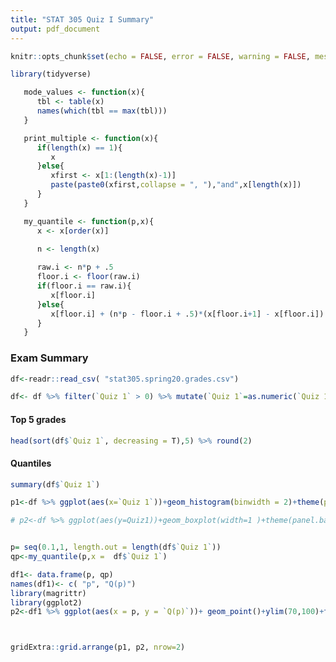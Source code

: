 ```yaml
---
title: "STAT 305 Quiz I Summary"
output: pdf_document
---
```


```r
knitr::opts_chunk$set(echo = FALSE, error = FALSE, warning = FALSE, message = FALSE)
```

```r
library(tidyverse)
```

```r
   mode_values <- function(x){
      tbl <- table(x)
      names(which(tbl == max(tbl)))
   }

   print_multiple <- function(x){
      if(length(x) == 1){
         x
      }else{
         xfirst <- x[1:(length(x)-1)]
         paste(paste0(xfirst,collapse = ", "),"and",x[length(x)])
      }
   }

   my_quantile <- function(p,x){
      x <- x[order(x)]
      
      n <- length(x)

      raw.i <- n*p + .5
      floor.i <- floor(raw.i)
      if(floor.i == raw.i){
         x[floor.i]
      }else{
         x[floor.i] + (n*p - floor.i + .5)*(x[floor.i+1] - x[floor.i])
      }
   }
```

### Exam Summary

```r
df<-readr::read_csv( "stat305.spring20.grades.csv")

df<- df %>% filter(`Quiz 1` > 0) %>% mutate(`Quiz 1`=as.numeric(`Quiz 1`))

```
#### Top 5 grades
```r
head(sort(df$`Quiz 1`, decreasing = T),5) %>% round(2)
```
#### Quantiles
```r
summary(df$`Quiz 1`)
```



```r

p1<-df %>% ggplot(aes(x=`Quiz 1`))+geom_histogram(binwidth = 2)+theme(panel.background = element_rect(fill = "lightgray", colour = "#6D9EC1", size = 2, linetype = "solid")) + theme_bw()

# p2<-df %>% ggplot(aes(y=Quiz1))+geom_boxplot(width=1 )+theme(panel.background = element_rect(fill = "lightgray", colour = "#6D9EC1", size = 2, linetype = "solid"))+ coord_flip()


p= seq(0.1,1, length.out = length(df$`Quiz 1`))
qp<-my_quantile(p,x =  df$`Quiz 1`)

df1<- data.frame(p, qp)
names(df1)<- c( "p", "Q(p)")
library(magrittr)
library(ggplot2)
p2<-df1 %>% ggplot(aes(x = p, y = `Q(p)`))+ geom_point()+ylim(70,100)+theme_bw()



gridExtra::grid.arrange(p1, p2, nrow=2)

```







